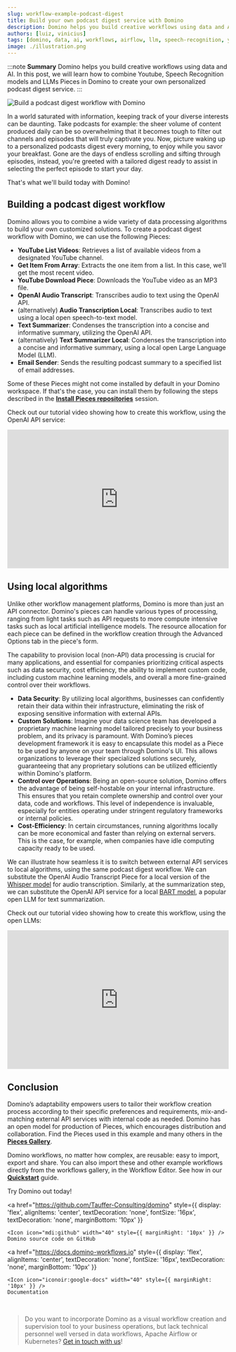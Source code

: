 ```yaml
---
slug: workflow-example-podcast-digest
title: Build your own podcast digest service with Domino
description: Domino helps you build creative workflows using data and AI. In this post, we will learn how to combine Youtube, Speech Recognition models and LLMs Pieces in Domino to create your own personalized podcast digest service.
authors: [luiz, vinicius]
tags: [domino, data, ai, workflows, airflow, llm, speech-recognition, youtube, email]
image: ./illustration.png
---
```




:::note **Summary**
Domino helps you build creative workflows using data and AI. In this post, we will learn how to combine Youtube, Speech Recognition models and LLMs Pieces in Domino to create your own personalized podcast digest service.
:::

![Build a podcast digest workflow with Domino](./illustration.png)

<!--truncate-->


In a world saturated with information, keeping track of your diverse interests can be daunting. Take podcasts for example: the sheer volume of content produced daily can be so overwhelming that it becomes tough to filter out channels and episodes that will truly captivate you. Now, picture waking up to a personalized podcasts digest every morning, to enjoy while you savor your breakfast. Gone are the days of endless scrolling and sifting through episodes, instead, you're greeted with a tailored digest ready to assist in selecting the perfect episode to start your day.

That's what we'll build today with Domino!

## Building a podcast digest workflow
Domino allows you to combine a wide variety of data processing algorithms to build your own customized solutions. To create a podcast digest workflow with Domino, we can use the following Pieces:

- **YouTube List Videos**: Retrieves a list of available videos from a designated YouTube channel.
- **Get Item From Array**: Extracts the one item from a list. In this case, we’ll get the most recent video.
- **YouTube Download Piece**: Downloads the YouTube video as an MP3 file.
- **OpenAI Audio Transcript**: Transcribes audio to text using the OpenAI API.
- (alternatively) **Audio Transcription Local**: Transcribes audio to text using a local open speech-to-text model.
- **Text Summarizer**: Condenses the transcription into a concise and informative summary, utilizing the OpenAI API.
- (alternatively) **Text Summarizer Local**: Condenses the transcription into a concise and informative summary, using a local open Large Language Model (LLM).
- **Email Sender**: Sends the resulting podcast summary to a specified list of email addresses.

Some of these Pieces might not come installed by default in your Domino workspace. If that's the case, you can install them by following the steps described in the [**Install Pieces repositories**](../docs/settings/installing_repositories) session.

Check out our tutorial video showing how to create this workflow, using the OpenAI API service:

<iframe width="100%" height="315" src="https://www.youtube.com/embed/u7S3LrrRe7A?si=cP5VZ4aova4c7Qpn" title="YouTube video player" frameborder="0" allow="accelerometer; autoplay; clipboard-write; encrypted-media; gyroscope; picture-in-picture; web-share" allowfullscreen></iframe>


## Using local algorithms
Unlike other workflow management platforms, Domino is more than just an API connector. Domino's pieces can handle various types of processing, ranging from light tasks such as API requests to more compute intensive tasks such as local artificial intelligence models. The resource allocation for each piece can be defined in the workflow creation through the Advanced Options tab in the piece's form.

The capability to provision local (non-API) data processing is crucial for many applications, and essential for companies prioritizing critical aspects such as data security, cost efficiency, the ability to implement custom code, including custom machine learning models, and overall a more fine-grained control over their workflows.

- **Data Security**: By utilizing local algorithms, businesses can confidently retain their data within their infrastructure, eliminating the risk of exposing sensitive information with external APIs.
- **Custom Solutions**: Imagine your data science team has developed a proprietary machine learning model tailored precisely to your business problem, and its privacy is paramount. With Domino’s pieces development framework it is easy to encapsulate this model as a Piece to be used by anyone on your team through Domino's UI. This allows organizations to leverage their specialized solutions securely, guaranteeing that any proprietary solutions can be utilized efficiently within Domino's platform.
- **Control over Operations**: Being an open-source solution, Domino offers the advantage of being self-hostable on your internal infrastructure. This ensures that you retain complete ownership and control over your data, code and workflows. This level of independence is invaluable, especially for entities operating under stringent regulatory frameworks or internal policies.
- **Cost-Efficiency**: In certain circumstances, running algorithms locally can be more economical and faster than relying on external servers. This is the case, for example, when companies have idle computing capacity ready to be used.

We can illustrate how seamless it is to switch between external API services to local algorithms, using the same podcast digest workflow. We can substitute the OpenAI Audio Transcript Piece for a local version of the [Whisper model](https://huggingface.co/openai/whisper-base) for audio transcription. Similarly, at the summarization step, we can substitute the OpenAI API service for a local [BART model](https://huggingface.co/facebook/bart-large), a popular open LLM for text summarization.

Check out our tutorial video showing how to create this workflow, using the open LLMs:

<iframe width="100%" height="315" src="https://www.youtube.com/embed/10HjaaO35Mk?si=r4A4-tf6jXU5gfjV" title="YouTube video player" frameborder="0" allow="accelerometer; autoplay; clipboard-write; encrypted-media; gyroscope; picture-in-picture; web-share" allowfullscreen></iframe>


## Conclusion
Domino’s adaptability empowers users to tailor their workflow creation process according to their specific preferences and requirements, mix-and-matching external API services with internal code as needed. Domino has an open model for production of Pieces, which encourages distribution and collaboration. Find the Pieces used in this example and many others in the [**Pieces Gallery**](../gallery).

Domino workflows, no matter how complex, are reusable: easy to import, export and share. You can also import these and other example workflows directly from the workflows gallery, in the Workflow Editor. See how in our [**Quickstart**](../docs/quickstart) guide.

Try Domino out today!

<a
    href="https://github.com/Tauffer-Consulting/domino"
    style={{
        display: 'flex',
        alignItems: 'center',
        textDecoration: 'none',
        fontSize: '16px',
        textDecoration: 'none',
        marginBottom: '10px'
    }}
>
    <Icon icon="mdi:github" width="40" style={{ marginRight: '10px' }} />
    Domino source code on GitHub
</a>

<a
    href="https://docs.domino-workflows.io"
    style={{
        display: 'flex',
        alignItems: 'center',
        textDecoration: 'none',
        fontSize: '16px',
        textDecoration: 'none',
        marginBottom: '10px'
    }}
>
    <Icon icon="iconoir:google-docs" width="40" style={{ marginRight: '10px' }} />
    Documentation
</a>

<br/>

> Do you want to incorporate Domino as a visual workflow creation and supervision tool to your business operations, but lack technical personnel well versed in data workflows, Apache Airflow or Kubernetes? [Get in touch with us](https://domino-workflows.io/#contact)!